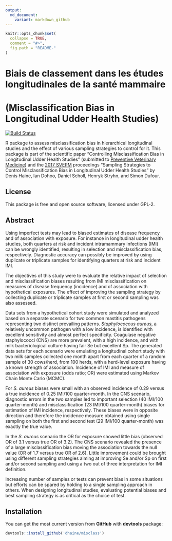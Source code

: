 ```yaml
---
output:
  md_document:
    variant: markdown_github
---
```


<!-- README.md is generated from README.Rmd. Please edit that file -->

```r
knitr::opts_chunk$set(
  collapse = TRUE,
  comment = "#>",
  fig.path = "README-"
)
```

# Biais de classement dans les études longitudinales de la santé mammaire
# (Misclassification Bias in Longitudinal Udder Health Studies)

[![Build Status](https://travis-ci.org/dhaine/misclass.svg?branch=master)](https://travis-ci.org/dhaine/misclass)

R package to assess misclassification bias in hierarchical longitudinal studies
and the effect of various sampling strategies to control for it.
This package is part of the scientific paper "Controlling Misclassification Bias
in Longitudinal Udder Health Studies" (submitted
to
[Preventive Veterinary Medicine](https://www.journals.elsevier.com/preventive-veterinary-medicine))
and the [2017 SVEPM](http://www.svepm2017.org/) proceedings "Sampling Strategies
to Control Misclassification Bias in Longitudinal Udder Health Studies" by Denis
Haine, Ian Dohoo, Daniel Scholl, Henryk Stryhn, and Simon Dufour.

## License

This package is free and open source software, licensed under GPL-2.

## Abstract

Using imperfect tests may lead to biased estimates of disease frequency and of
association with exposure.
For instance in longitudinal udder health studies, both quarters at risk and
incident intramammary infections (IMI) can be wrongly identified, resulting in
selection and misclassification bias, respectively.
Diagnostic accuracy can possibly be improved by using duplicate or triplicate
samples for identifying quarters at risk and incident IMI.

The objectives of this study were to evaluate the relative impact of selection
and misclassification biases resulting from IMI misclassification on measures of
disease frequency (incidence) and of association with hypothetical exposures.
The effect of improving the sampling strategy by collecting duplicate or
triplicate samples at first or second sampling was also assessed.

Data sets from a hypothetical cohort study were simulated and analyzed based on
a separate scenario for two common mastitis pathogens representing two distinct
prevailing patterns.
*Staphylococcus aureus*, a relatively uncommon pathogen with a low
incidence, is identified with excellent sensitivity and almost perfect
specificity.
Coagulase  negative staphylococci (CNS) are more prevalent, with a high
incidence, and with milk bacteriological culture having fair Se but excellent
Sp.
The generated data sets for each scenario were emulating a longitudinal cohort
study with two milk samples collected one month apart from each quarter of a
random sample of 30 cows/herd, from 100 herds, with a herd-level exposure having
a known strength of association.
Incidence of IMI and measure of association with exposure (odds ratio; OR) were
estimated using Markov Chain Monte Carlo (MCMC).

For *S. aureus* biases were small with an observed incidence of 0.29
versus a true incidence of 0.25 IMI/100 quarter-month.
In the CNS scenario, diagnostic errors in the two samples led to important
selection (40 IMI/100 quarter-month) and misclassification (23 IMI/100
quarter-month) biases for estimation of IMI incidence, respectively.
These biases were in opposite direction and therefore the incidence measure
obtained using single sampling on both the first and second test (29 IMI/100
quarter-month) was exactly the true value.

In the *S. aureus* scenario the OR for exposure showed little bias
(observed OR of 3.1 versus true OR of 3.2).
The CNS scenario revealed the presence of a large misclassification bias moving
the association towards the null value (OR of 1.7 versus true OR of 2.6).
Little improvement could be brought using different sampling strategies aiming
at improving Se and/or Sp on first and/or second sampling and using a two out of
three interpretation for IMI definition.

Increasing number of samples or tests can prevent bias in some situations but
efforts can be spared by holding to a single sampling approach in others.
When designing longitudinal studies, evaluating potential biases and best sampling
strategy is as critical as the choice of test.

## Installation

You can get the most current version from **GitHub** with **devtools** package:


```r
devtools::install_github('dhaine/misclass')
```
